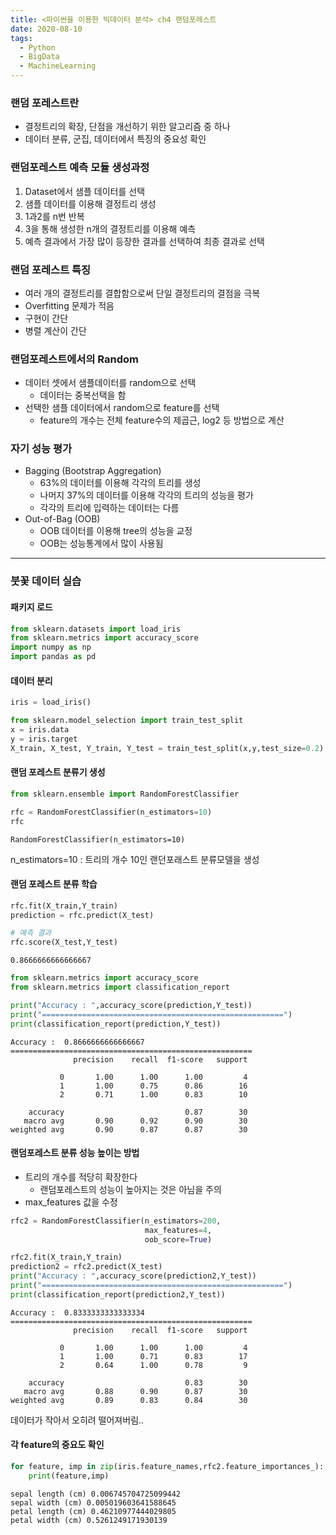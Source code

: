 ```yaml
---
title: <파이썬을 이용한 빅데이터 분석> ch4 랜덤포레스트
date: 2020-08-10
tags:
  - Python
  - BigData
  - MachineLearning
---
```


### 랜덤 포레스트란

- 결정트리의 확장, 단점을 개선하기 위한 알고리즘 중 하나
- 데이터 분류, 군집, 데이터에서 특징의 중요성 확인

### 랜덤포레스트 예측 모듈 생성과정

1. Dataset에서 샘플 데이터를 선택
2. 샘플 데이터를 이용해 결정트리 생성
3. 1과2를 n번 반복
4. 3을 통해 생성한 n개의 결정트리를 이용해 예측
5. 예측 결과에서 가장 많이 등장한 결과를 선택하여 최종 결과로 선택

### 랜덤 포레스트 특징

- 여러 개의 결정트리를 결합함으로써 단일 결정트리의 결점을 극복
- Overfitting 문제가 적음
- 구현이 간단
- 병렬 계산이 간단

### 랜덤포레스트에서의 Random
- 데이터 셋에서 샘플데이터를 random으로 선택
    - 데이터는 중복선택을 함
- 선택한 샘플 데이터에서 random으로 feature를 선택
    - feature의 개수는 전체 feature수의 제곱근, log2 등 방법으로 계산
### 자기 성능 평가

- Bagging (Bootstrap Aggregation)
    - 63%의 데이터를 이용해 각각의 트리를 생성
    - 나머지 37%의 데이터를 이용해 각각의 트리의 성능을 평가
    - 각각의 트리에 입력하는 데이터는 다름
- Out-of-Bag (OOB)
    - OOB 데이터를 이용해 tree의 성능을 교정
    - OOB는 성능통계에서 많이 사용됨


---

### 붓꽃 데이터 실습

#### 패키지 로드


```python
from sklearn.datasets import load_iris
from sklearn.metrics import accuracy_score
import numpy as np
import pandas as pd
```

#### 데이터 분리


```python
iris = load_iris()

from sklearn.model_selection import train_test_split
x = iris.data
y = iris.target
X_train, X_test, Y_train, Y_test = train_test_split(x,y,test_size=0.2)
```

#### 랜덤 포레스트 분류기 생성


```python
from sklearn.ensemble import RandomForestClassifier

rfc = RandomForestClassifier(n_estimators=10)
rfc
```




    RandomForestClassifier(n_estimators=10)



n_estimators=10 : 트리의 개수 10인 랜던포래스트 분류모델을 생성

#### 랜덤 포레스트 분류 학습


```python
rfc.fit(X_train,Y_train)
prediction = rfc.predict(X_test)

# 예측 결과
rfc.score(X_test,Y_test)
```




    0.8666666666666667




```python
from sklearn.metrics import accuracy_score
from sklearn.metrics import classification_report

print("Accuracy : ",accuracy_score(prediction,Y_test))
print("======================================================")
print(classification_report(prediction,Y_test))
```

    Accuracy :  0.8666666666666667
    ======================================================
                  precision    recall  f1-score   support
    
               0       1.00      1.00      1.00         4
               1       1.00      0.75      0.86        16
               2       0.71      1.00      0.83        10
    
        accuracy                           0.87        30
       macro avg       0.90      0.92      0.90        30
    weighted avg       0.90      0.87      0.87        30
    


#### 랜덤포레스트 분류 성능 높이는 방법

- 트리의 개수를 적당히 확장한다
    - 랜덤포레스트의 성능이 높아지는 것은 아님을 주의
- max_features 값을 수정


```python
rfc2 = RandomForestClassifier(n_estimators=200,
                              max_features=4,
                              oob_score=True)

rfc2.fit(X_train,Y_train)
prediction2 = rfc2.predict(X_test)
print("Accuracy : ",accuracy_score(prediction2,Y_test))
print("======================================================")
print(classification_report(prediction2,Y_test))
```

    Accuracy :  0.8333333333333334
    ======================================================
                  precision    recall  f1-score   support
    
               0       1.00      1.00      1.00         4
               1       1.00      0.71      0.83        17
               2       0.64      1.00      0.78         9
    
        accuracy                           0.83        30
       macro avg       0.88      0.90      0.87        30
    weighted avg       0.89      0.83      0.84        30
    


데이터가 작아서 오히려 떨어져버림..

#### 각 feature의 중요도 확인


```python
for feature, imp in zip(iris.feature_names,rfc2.feature_importances_):
    print(feature,imp)
```

    sepal length (cm) 0.006745704725099442
    sepal width (cm) 0.005019603641588645
    petal length (cm) 0.46210977444029805
    petal width (cm) 0.5261249171930139

